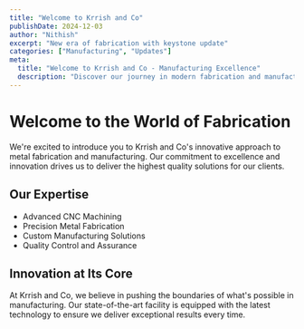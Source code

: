 ```yaml
---
title: "Welcome to Krrish and Co"
publishDate: 2024-12-03
author: "Nithish"
excerpt: "New era of fabrication with keystone update"
categories: ["Manufacturing", "Updates"]
meta:
  title: "Welcome to Krrish and Co - Manufacturing Excellence"
  description: "Discover our journey in modern fabrication and manufacturing excellence"
---
```


# Welcome to the World of Fabrication

We're excited to introduce you to Krrish and Co's innovative approach to metal fabrication and manufacturing. Our commitment to excellence and innovation drives us to deliver the highest quality solutions for our clients.

## Our Expertise

- Advanced CNC Machining
- Precision Metal Fabrication
- Custom Manufacturing Solutions
- Quality Control and Assurance

## Innovation at Its Core

At Krrish and Co, we believe in pushing the boundaries of what's possible in manufacturing. Our state-of-the-art facility is equipped with the latest technology to ensure we deliver exceptional results every time.

